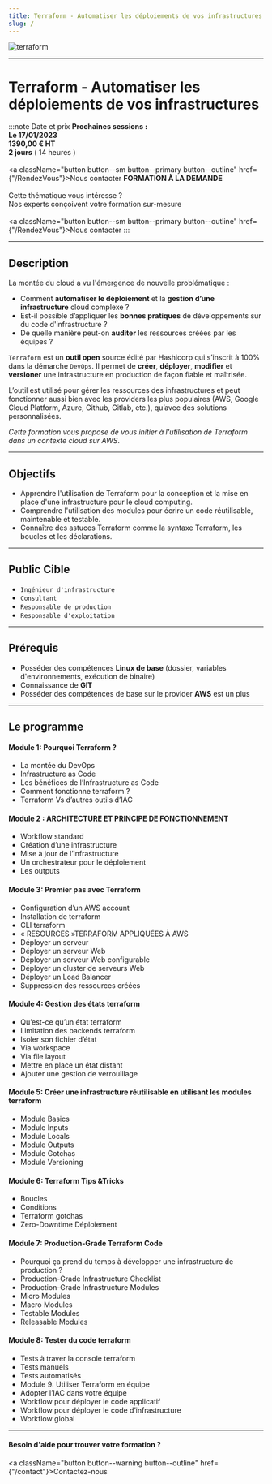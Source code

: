 ```yaml
---
title: Terraform - Automatiser les déploiements de vos infrastructures
slug: /
---
```




![terraform](/img/contenu/terraform.png)

------------

# Terraform - Automatiser les déploiements de vos infrastructures


:::note  Date et prix
<Tabs>
  <TabItem value="inter" label="INTER" default>
      <b> Prochaines sessions :</b><br/>
      <b> <CalendarMonthIcon viewBox="0 -14 36 36"/> Le 17/01/2023</b><br/>
      <b> <EuroIcon viewBox="0 -14 36 36"/> 1390,00 € HT </b><br/>
      <b> <AccessTimeIcon viewBox="0 -14 36 36"/> 2 jours</b> ( 14 heures ) <br/><br/>
      <a className="button button--sm button--primary button--outline" href={"/RendezVous"}>Nous contacter</a>
  </TabItem>
  <TabItem value="sur-mesure" label="SUR-MESURE">
    <b>FORMATION À LA DEMANDE</b> <br/><br/>
      Cette thématique vous intéresse ?<br/>
      Nos experts conçoivent votre formation sur-mesure<br/><br/>
      <a className="button button--sm button--primary button--outline" href={"/RendezVous"}>Nous contacter</a>
  </TabItem>
</Tabs>
:::

------------

## Description

La montée du cloud a vu l'émergence de nouvelle problématique :

+ Comment **automatiser le déploiement** et la **gestion d’une infrastructure** cloud complexe ?
+ Est-il possible d’appliquer les **bonnes pratiques** de développements sur du code d'infrastructure ?
+ De quelle manière peut-on **auditer** les ressources créées par les équipes ?

`Terraform` est un **outil open** source édité par Hashicorp qui s’inscrit à 100% dans la démarche `DevOps`.
Il permet de **créer**, **déployer**, **modifier** et **versioner** une infrastructure en production de façon fiable et maîtrisée.

L’outil est utilisé pour gérer les ressources des infrastructures et peut fonctionner aussi bien avec les providers les plus populaires (AWS, Google Cloud Platform, Azure, Github, Gitlab, etc.), qu’avec des solutions personnalisées. 

_Cette formation vous propose de vous initier à l'utilisation de Terraform dans un contexte cloud sur AWS_.

------------

## Objectifs

+ Apprendre l'utilisation de Terraform pour la conception et la mise en place d'une infrastructure pour le cloud computing.
+ Comprendre l'utilisation des modules pour écrire un code réutilisable, maintenable et testable.
+ Connaître des astuces Terraform comme la syntaxe Terraform, les boucles et les déclarations.

------------

## Public Cible

+ `Ingénieur d'infrastructure`
+ `Consultant`
+ `Responsable de production`
+ `Responsable d'exploitation`

------------

## Prérequis

+ Posséder des compétences **Linux de base** (dossier, variables d'environnements, exécution de binaire)
+ Connaissance de **GIT**
+ Posséder des compétences de base sur le provider **AWS** est un plus

------------

## Le programme

#### Module 1: Pourquoi Terraform ?
+ La montée du DevOps
+ Infrastructure as Code
+ Les bénéfices de l’Infrastructure as Code
+ Comment fonctionne terraform ?
+ Terraform Vs d’autres outils d’IAC

#### Module 2 : ARCHITECTURE ET PRINCIPE DE FONCTIONNEMENT
+ Workflow standard
+ Création d’une infrastructure
+ Mise à jour de l’infrastructure
+ Un orchestrateur pour le déploiement
+ Les outputs

#### Module 3: Premier pas avec Terraform
+ Configuration d’un AWS account
+ Installation de terraform
+ CLI terraform
+ « RESOURCES »TERRAFORM APPLIQUÉES À AWS
+ Déployer un serveur
+ Déployer un serveur Web
+ Déployer un serveur Web configurable
+ Déployer un cluster de serveurs Web
+ Déployer un Load Balancer
+ Suppression des ressources créées

#### Module 4: Gestion des états terraform
+ Qu’est-ce qu’un état terraform
+ Limitation des backends terraform
+ Isoler son fichier d’état
+ Via workspace
+ Via file layout
+ Mettre en place un état distant 
+ Ajouter une gestion de verrouillage

#### Module 5: Créer une infrastructure réutilisable en utilisant les modules terraform
+ Module Basics
+ Module Inputs
+ Module Locals
+ Module Outputs
+ Module Gotchas
+ Module Versioning

#### Module 6: Terraform Tips &Tricks
+ Boucles
+ Conditions
+ Terraform gotchas
+ Zero-Downtime Déploiement

#### Module 7: Production-Grade Terraform Code
+ Pourquoi ça prend du temps à développer une infrastructure de production ?
+ Production-Grade Infrastructure Checklist
+ Production-Grade Infrastructure Modules
+ Micro Modules
+ Macro Modules
+ Testable Modules
+ Releasable Modules

#### Module 8: Tester du code terraform
+ Tests à traver la console terraform
+ Tests manuels
+ Tests automatisés
+ Module 9: Utiliser Terraform en équipe
+ Adopter l’IAC dans votre équipe
+ Workflow pour déployer le code applicatif
+ Workflow pour déployer le code d’infrastructure
+ Workflow global 

------------


#### Besoin d'aide pour trouver votre formation ?

<a className="button button--warning button--outline" href={"/contact"}>Contactez-nous </a>

